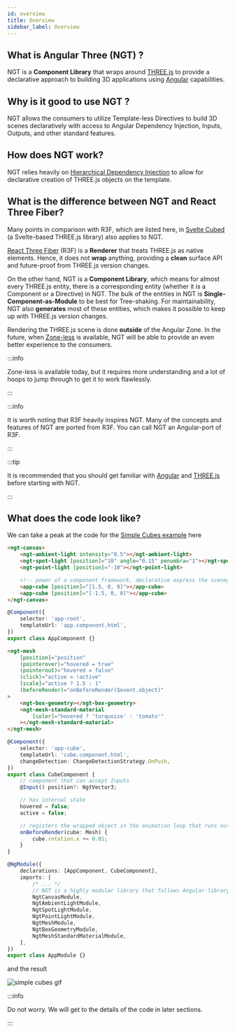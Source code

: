 ```yaml
---
id: overview
title: Overview
sidebar_label: Overview
---
```



## What is Angular Three (NGT) ?

NGT is a **Component Library** that wraps around [THREE.js](https://threejs.org/) to provide a declarative approach to building 3D applications using [Angular](https://angular.io/) capabilities.

## Why is it good to use NGT ?

NGT allows the consumers to utilize Template-less Directives to build 3D scenes declaratively with access to Angular Dependency Injection, Inputs, Outputs, and other standard features.

## How does NGT work?

NGT relies heavily on [Hierarchical Dependency Injection](https://angular.io/guide/hierarchical-dependency-injection) to allow for declarative creation of THREE.js objects on the template.

## What is the difference between NGT and React Three Fiber?

Many points in comparison with R3F, which are listed here, in [Svelte Cubed](https://svelte-cubed.vercel.app/docs/faqs#how-is-it-different-from-x-react-three-fiber) (a Svelte-based THREE.js library) also applies to NGT.

[React Three Fiber](https://github.com/pmndrs/react-three-fiber) (R3F) is a **Renderer** that treats THREE.js as native elements. Hence, it does not **wrap** anything, providing a **clean** surface API and future-proof from THREE.js version changes.

On the other hand, NGT is a **Component Library**, which means for almost every THREE.js entity, there is a corresponding entity (whether it is a Component or a Directive) in NGT. The bulk of the entities in NGT is **Single-Component-as-Module** to be best for Tree-shaking. For maintainability, NGT also **generates** most of these entities, which makes it possible to keep up with THREE.js version changes.

Rendering the THREE.js scene is done **outside** of the Angular Zone. In the future, when [Zone-less](https://angular.io/guide/roadmap#leverage-full-framework-capabilities-with-zonejs-opt-out) is available, NGT will be able to provide an even better experience to the consumers.

:::info

Zone-less is available today, but it requires more understanding and a lot of hoops to jump through to get it to work flawlessly.

:::

:::info

It is worth noting that R3F heavily inspires NGT. Many of the concepts and features of NGT are ported from R3F. You can call NGT an Angular-port of R3F.

:::

:::tip

It is recommended that you should get familiar with [Angular](https://angular.io) and [THREE.js](https://threejs.org) before starting with NGT.

:::

## What does the code look like?

We can take a peak at the code for the [Simple Cubes example](https://codesandbox.io/s/simple-cubes-dt4vy7?file=/src/app/app.component.html) here

<Tabs>
<TabItem value="appComponentHtml" label="app.component.html" default>

```html
<ngt-canvas>
    <ngt-ambient-light intensity="0.5"></ngt-ambient-light>
    <ngt-spot-light [position]="10" angle="0.15" penumbra="1"></ngt-spot-light>
    <ngt-point-light [position]="-10"></ngt-point-light>

    <!-- power of a component framework, declarative express the scenegraph that has life-cycle hooks -->
    <app-cube [position]="[1.5, 0, 0]"></app-cube>
    <app-cube [position]="[-1.5, 0, 0]"></app-cube>
</ngt-canvas>
```

</TabItem>

<TabItem value="appComponentTs" label="app.component.ts">

```ts
@Component({
    selector: 'app-root',
    templateUrl: 'app.component.html',
})
export class AppComponent {}
```

</TabItem>

<TabItem value="cubeComponentHtml" label="cube.component.html">

```html
<ngt-mesh
    [position]="position"
    (pointerover)="hovered = true"
    (pointerout)="hovered = false"
    (click)="active = !active"
    [scale]="active ? 1.5 : 1"
    (beforeRender)="onBeforeRender($event.object)"
>
    <ngt-box-geometry></ngt-box-geometry>
    <ngt-mesh-standard-material
        [color]="hovered ? 'turquoise' : 'tomato'"
    ></ngt-mesh-standard-material>
</ngt-mesh>
```

</TabItem>

<TabItem value="cubeComponentTs" label="cube.component.ts">

```ts
@Component({
    selector: 'app-cube',
    templateUrl: 'cube.component.html',
    changeDetection: ChangeDetectionStrategy.OnPush,
})
export class CubeComponent {
    // component that can accept Inputs
    @Input() position?: NgtVector3;

    // has internal state
    hovered = false;
    active = false;

    // registers the wrapped object in the animation loop that runs outside of Angular Zone
    onBeforeRender(cube: Mesh) {
        cube.rotation.x += 0.01;
    }
}
```

</TabItem>

<TabItem value="appModuleTs" label="app.module.ts">

```ts
@NgModule({
    declarations: [AppComponent, CubeComponent],
    imports: [
        /* ... */
        // NGT is a highly modular library that follows Angular-library best practices
        NgtCanvasModule,
        NgtAmbientLightModule,
        NgtSpotLightModule,
        NgtPointLightModule,
        NgtMeshModule,
        NgtBoxGeometryModule,
        NgtMeshStandardMaterialModule,
    ],
})
export class AppModule {}
```

</TabItem>

</Tabs>

and the result

![simple cubes gif](/img/intro-ngt.gif)

:::info

Do not worry. We will get to the details of the code in later sections.

:::
